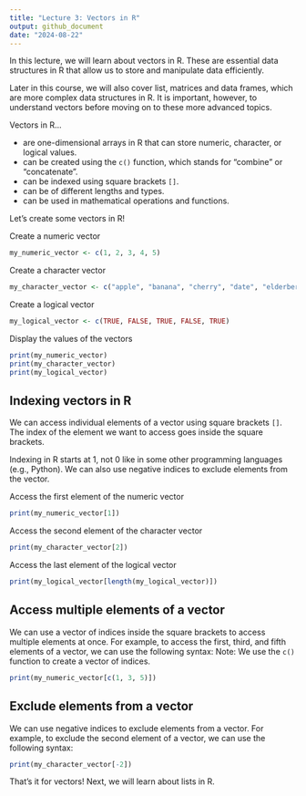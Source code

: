 ```yaml
---
title: "Lecture 3: Vectors in R"
output: github_document
date: "2024-08-22"
---
```


In this lecture, we will learn about vectors in R.
These are essential data structures in R that allow us to store and manipulate data efficiently.

Later in this course, we will also cover list, matrices and data frames, which are more complex data structures in R.
It is important, however, to understand vectors before moving on to these more advanced topics.

Vectors in R...

- are one-dimensional arrays in R that can store numeric, character, or logical values.
- can be created using the `c()` function, which stands for "combine" or "concatenate".
- can be indexed using square brackets `[]`.
- can be of different lengths and types.
- can be used in mathematical operations and functions.

Let's create some vectors in R!

Create a numeric vector
```r
my_numeric_vector <- c(1, 2, 3, 4, 5)
```

Create a character vector
```r
my_character_vector <- c("apple", "banana", "cherry", "date", "elderberry")
```

Create a logical vector
```r
my_logical_vector <- c(TRUE, FALSE, TRUE, FALSE, TRUE)
```

Display the values of the vectors
```r
print(my_numeric_vector)
print(my_character_vector)
print(my_logical_vector)

```
## Indexing vectors in R

We can access individual elements of a vector using square brackets `[]`.
The index of the element we want to access goes inside the square brackets.

Indexing in R starts at 1, not 0 like in some other programming languages (e.g., Python).
We can also use negative indices to exclude elements from the vector.

Access the first element of the numeric vector
```r
print(my_numeric_vector[1])
```

Access the second element of the character vector
```r
print(my_character_vector[2])
```

Access the last element of the logical vector
```r
print(my_logical_vector[length(my_logical_vector)])
```

## Access multiple elements of a vector

We can use a vector of indices inside the square brackets to access multiple elements at once.
For example, to access the first, third, and fifth elements of a vector, we can use the following syntax:
Note: We use the `c()` function to create a vector of indices.
```r
print(my_numeric_vector[c(1, 3, 5)])
```

## Exclude elements from a vector

We can use negative indices to exclude elements from a vector.
For example, to exclude the second element of a vector, we can use the following syntax:
```r
print(my_character_vector[-2])
```

That's it for vectors! Next, we will learn about lists in R.